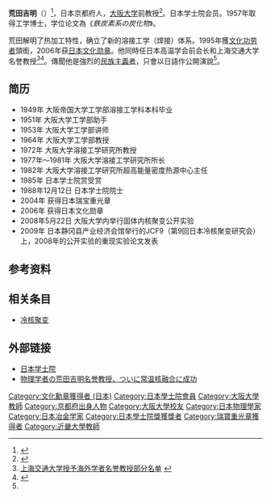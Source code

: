 {{Infobox scientist
|name              = 荒田吉明
|image             =
|image_size        = 
|caption           = 
|birth_date        = {{birth date|1924|5|22}}
|birth_place       = {{flagicon|JPN}} [[大日本帝國|日本]][[京都府|京都府]]
|death_date        = {{death date and age|2018|6|5|1924|5|22}}
|death_place       = 
|residence         = {{JPN}}
|citizenship       = {{JPN}}
|nationality       = {{JPN}}
|ethnicity         = [[日本人|日本人]]
|fields            = [[冷核聚变|冷核聚变]]
|workplaces        = [[大阪大学|大阪大学]]
|alma_mater        = 
|doctoral_advisor  = 
|academic_advisors = 
|doctoral_students = 
|notable_students  = 
|known_for         = 
|author_abbrev_bot = 
|author_abbrev_zoo = 
|influences        = 
|influenced        = 
|awards            = [[日本文化勋章|日本文化勋章]]
|signature         =  <!--(filename only)-->
|footnotes         = 
}}

'''荒田吉明'''（{{bd|1924年|5月22日|2018年|6月5日|Arata Yoshiaki}}）<ref name=ilsole1>{{cite news|title=La rivincita del Samurai|language=it|publisher=[[24小時太陽報|24小時太陽報]]|date=22 May 2008|url=http://www.ilsole24ore.com/art/SoleOnLine4/Tecnologia%20e%20Business/2008/05/samurai-caravita.shtml?uuid=1af305be-2804-11dd-9bec-00000e25108c&DocRulesView=Libero|accessdate=2013-04-11|archive-date=2012-10-07|archive-url=https://web.archive.org/web/20121007161342/http://www.ilsole24ore.com/art/SoleOnLine4/Tecnologia%20e%20Business/2008/05/samurai-caravita.shtml?uuid=1af305be-2804-11dd-9bec-00000e25108c&DocRulesView=Libero|dead-url=no}}</ref>，日本京都府人，[[大阪大学|大阪大学]]前教授<ref name=ilsole2>{{cite news|title=Nucleare, la fusione fredda funziona|language=it|author=[[Ludovica_Manusardi_Carlesi|Ludovica Manusardi Carlesi]]|publisher=[[24小時太陽報|24小時太陽報]]|date=22 May 2008|url=http://www.ilsole24ore.com/art/SoleOnLine4/Tecnologia%20e%20Business/2008/05/nucleare-fusione-fredda.shtml?uuid=d215abee-2803-11dd-9bec-00000e25108c|accessdate=2013-04-11|archive-date=2014-02-22|archive-url=https://web.archive.org/web/20140222233416/http://www.ilsole24ore.com/art/SoleOnLine4/Tecnologia%20e%20Business/2008/05/nucleare-fusione-fredda.shtml?uuid=d215abee-2803-11dd-9bec-00000e25108c|dead-url=no}}</ref>。日本学士院会员。1957年取得工学博士，学位论文為《''鉄炭素系の炭化物''》。

荒田解明了热加工特性，确立了新的溶接工学（焊接）体系。1995年獲[[文化功劳者|文化功劳者]]頭銜，2006年获[[日本文化勋章|日本文化勋章]]。他同時任日本高温学会前会长和上海交通大学名誉教授<ref>[http://www2.sjtu.edu.cn/newweb/chinese/web4/cooperate/03.htm 上海交通大学授予海外学者名誉教授部分名单] {{webarchive|url=https://web.archive.org/web/20051103044648/http://www2.sjtu.edu.cn/newweb/chinese/Web4/cooperate/03.htm |date=2005-11-03 }}</ref><ref>{{Cite web |url=http://edu.people.com.cn/GB/145827/145949/145955/145962/8792699.html |title=张杰校长访问日本 参加论坛及学术研讨会 |accessdate=2013-04-10 |archive-date=2016-03-04 |archive-url=https://web.archive.org/web/20160304072558/http://edu.people.com.cn/GB/145827/145949/145955/145962/8792699.html |dead-url=no }}</ref>。傳聞他是強烈的[[日本民族主義|民族主義者]]，只會以日語作公開演說<ref name=ilsole1/>。

== 简历 ==
* 1949年 大阪帝国大学工学部溶接工学科本科毕业
* 1951年 大阪大学工学部助手
* 1953年 大阪大学工学部讲师
* 1964年 大阪大学工学部教授
* 1972年 大阪大学溶接工学研究所教授
* 1977年～1981年 大阪大学溶接工学研究所所长
* 1982年 大阪大学溶接工学研究所超高能量密度热源中心主任
* 1985年 日本学士院赏受赏
* 1988年12月12日 日本学士院院士
* 2004年 获得日本瑞宝重光章
* 2006年 获得日本文化勋章
* 2008年5月22日 大阪大学内举行固体内核聚变公开实验
* 2009年 日本静冈县产业经济会馆举行的JCF9（第9回日本冷核聚变研究会）上，2008年的公开实验的重现实验论文发表

== 参考资料 ==
{{reflist}}
== 相关条目 ==
* [[冷核聚变|冷核聚变]]

== 外部链接 ==
*[https://web.archive.org/web/20130212230713/http://www.japan-acad.go.jp/japanese/members/5/arata_yoshiaki.html 日本学士院]
*[http://www.gizmodo.jp/2008/06/post_3741.html 物理学者の荒田吉明名誉教授、ついに常温核融合に成功] {{Wayback|url=http://www.gizmodo.jp/2008/06/post_3741.html |date=20130406150920 }}

{{DEFAULTSORT:Arata Yoshiaki}}
[[Category:文化勳章獲得者_(日本)|Category:文化勳章獲得者 (日本)]]
[[Category:日本學士院會員|Category:日本學士院會員]]
[[Category:大阪大學教師|Category:大阪大學教師]]
[[Category:京都府出身人物|Category:京都府出身人物]]
[[Category:大阪大學校友|Category:大阪大學校友]]
[[Category:日本物理學家|Category:日本物理學家]]
[[Category:日本冶金学家|Category:日本冶金学家]]
[[Category:日本學士院獎獲獎者|Category:日本學士院獎獲獎者]]
[[Category:瑞寶重光章獲得者|Category:瑞寶重光章獲得者]]
[[Category:近畿大學教師|Category:近畿大學教師]]